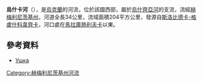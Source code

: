{{no footnotes|time=2015-09-15T02:12:54+00:00}}
'''烏什卡河'''（{{lang-uk|Ушка}}），是[[烏克蘭|烏克蘭]]的河流，位於該國西部，屬於[[烏什齊亞河|烏什齊亞河]]的支流，流經[[赫梅利尼茨基州|赫梅利尼茨基州]]，河道全長34公里，流域面積204平方公里，發源自[[斯洛比德卡-格盧什科韋齊卡|斯洛比德卡-格盧什科韋齊卡]]，河口處在[[馬拉庫熱利夫卡|馬拉庫熱利夫卡]]以東。

==參考資料==
* [https://web.archive.org/web/20160324180453/http://vodgosp.km.ua/water-resources.php Ушка]

{{DEFAULTSORT:Ушка}}
[[Category:赫梅利尼茨基州河流|Category:赫梅利尼茨基州河流]]
{{Ukraine-river-stub}}